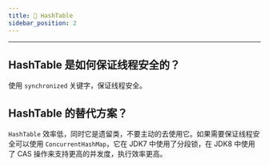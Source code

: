 ```yaml
---
title: 🚵 HashTable
sidebar_position: 2
---
```


----

## HashTable 是如何保证线程安全的？

使用 `synchronized` 关键字，保证线程安全。

## HashTable 的替代方案？

`HashTable` 效率低，同时它是遗留类，不要主动的去使用它。如果需要保证线程安全可以使用 `ConcurrentHashMap`，它在 JDK7 中使用了分段锁，在 JDK8 中使用了 CAS 操作来支持更高的并发度，执行效率更高。
